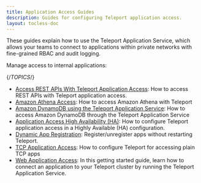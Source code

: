 ```yaml
---
title: Application Access Guides
description: Guides for configuring Teleport application access.
layout: tocless-doc
---
```


These guides explain how to use the Teleport Application Service, which allows
your teams to connect to applications within private networks with fine-grained
RBAC and audit logging.

Manage access to internal applications:

{/*TOPICS*/}

- [Access REST APIs With Teleport Application Access](guides/api-access.mdx): How to access REST APIs with Teleport application access.
- [Amazon Athena Access](guides/amazon-athena.mdx): How to access Amazon Athena with Teleport
- [Amazon DynamoDB using the Teleport Application Service](guides/dynamodb.mdx): How to access Amazon DynamoDB through the Teleport Application Service
- [Application Access High Availability (HA)](guides/ha.mdx): How to configure Teleport application access in a Highly Available (HA) configuration.
- [Dynamic App Registration](guides/dynamic-registration.mdx): Register/unregister apps without restarting Teleport.
- [TCP Application Access](guides/tcp.mdx): How to configure Teleport for accessing plain TCP apps
- [Web Application Access](guides/connecting-apps.mdx): In this getting started guide, learn how to connect an application to your Teleport cluster by running the Teleport Application Service.
